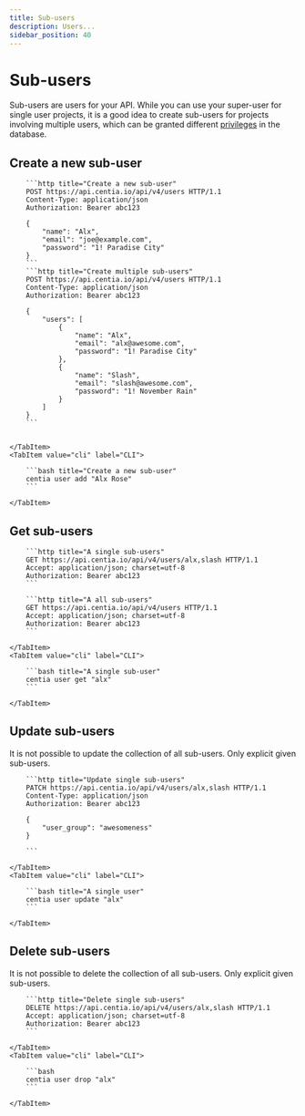```yaml
---
title: Sub-users
description: Users...
sidebar_position: 40
---
```



# Sub-users

Sub-users are users for your API. While you can use your super-user for single user projects, it is a good idea to create sub-users for projects involving multiple users, which can be granted different [privileges](./privileges.mdx) in the database.

## Create a new sub-user

<Tabs>
    <TabItem value="http" label="HTTP" default>

        ```http title="Create a new sub-user"
        POST https://api.centia.io/api/v4/users HTTP/1.1
        Content-Type: application/json
        Authorization: Bearer abc123

        {
            "name": "Alx",
            "email": "joe@example.com",
            "password": "1! Paradise City"
        }
        ```
        ```http title="Create multiple sub-users"
        POST https://api.centia.io/api/v4/users HTTP/1.1
        Content-Type: application/json
        Authorization: Bearer abc123

        {
            "users": [
                {
                    "name": "Alx",
                    "email": "alx@awesome.com",
                    "password": "1! Paradise City"
                },
                {
                    "name": "Slash",
                    "email": "slash@awesome.com",
                    "password": "1! November Rain"
                }
            ]
        }
        ```


    </TabItem>
    <TabItem value="cli" label="CLI">

        ```bash title="Create a new sub-user"
        centia user add "Alx Rose"
        ```

    </TabItem>
</Tabs>

## Get sub-users

<Tabs>
    <TabItem value="http" label="HTTP" default>

        ```http title="A single sub-users"
        GET https://api.centia.io/api/v4/users/alx,slash HTTP/1.1
        Accept: application/json; charset=utf-8
        Authorization: Bearer abc123
        ```

        ```http title="A all sub-users"
        GET https://api.centia.io/api/v4/users HTTP/1.1
        Accept: application/json; charset=utf-8
        Authorization: Bearer abc123
        ```

    </TabItem>
    <TabItem value="cli" label="CLI">

        ```bash title="A single sub-user"
        centia user get "alx"
        ```

    </TabItem>
</Tabs>

## Update sub-users

It is not possible to update the collection of all sub-users. Only explicit given sub-users.

<Tabs>
    <TabItem value="http" label="HTTP" default>

        ```http title="Update single sub-users"
        PATCH https://api.centia.io/api/v4/users/alx,slash HTTP/1.1
        Content-Type: application/json
        Authorization: Bearer abc123

        {
            "user_group": "awesomeness"
        }

        ```

    </TabItem>
    <TabItem value="cli" label="CLI">

        ```bash title="A single user"
        centia user update "alx"
        ```

    </TabItem>
</Tabs>

## Delete sub-users

It is not possible to delete the collection of all sub-users. Only explicit given sub-users.


<Tabs>
    <TabItem value="http" label="HTTP" default>

        ```http title="Delete single sub-users"
        DELETE https://api.centia.io/api/v4/users/alx,slash HTTP/1.1
        Accept: application/json; charset=utf-8
        Authorization: Bearer abc123
        ```

    </TabItem>
    <TabItem value="cli" label="CLI">

        ```bash
        centia user drop "alx"
        ```

    </TabItem>
</Tabs>

